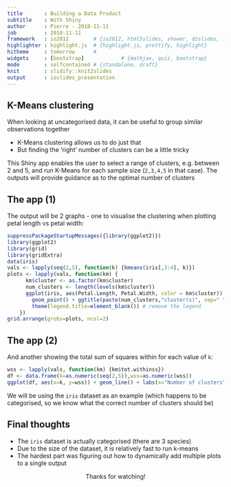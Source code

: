 ---
title       : Building a Data Product
subtitle    : With Shiny
author      : Pierre - 2018-11-11
job         : 2018-11-11
framework   : io2012        # {io2012, html5slides, shower, dzslides, ...}
highlighter : highlight.js  # {highlight.js, prettify, highlight}
hitheme     : tomorrow      # 
widgets     : [bootstrap]            # {mathjax, quiz, bootstrap}
mode        : selfcontained # {standalone, draft}
knit        : slidify::knit2slides
output      : ioslides_presentation
---

## K-Means clustering

When looking at uncategorised data, it can be useful to group similar observations together

 - K-Means clustering allows us to do just that
 - But finding the 'right' number of clusters can be a little tricky

This Shiny app enables the user to select a range of clusters, e.g. between 2 and 5, and run K-Means for each sample size (`2,3,4,5` in that case). The outputs will provide guidance as to the optimal number of clusters

## The app (1)

The output will be 2 graphs - one to visualise the clustering when plotting petal length vs petal width:

```{r kmeans, echo=FALSE}
suppressPackageStartupMessages({library(ggplot2)})
library(ggplot2)
library(grid)
library(gridExtra)
data(iris)
vals <- lapply(seq(2,5), function(k) {kmeans(iris[,3:4], k)})
plots <- lapply(vals, function(km) {
      km$cluster <- as.factor(km$cluster)
      num_clusters <- length(levels(km$cluster))
      ggplot(iris, aes(Petal.Length, Petal.Width, color = km$cluster)) + 
        geom_point() + ggtitle(paste(num_clusters,"cluster(s)", sep=" ")) +
        theme(legend.title=element_blank()) # remove the legend
    })
grid.arrange(grobs=plots, ncol=2)
```

## The app (2)

And another showing the total sum of squares within for each value of `k`:

```{r wss, echo=FALSE}
wss <- lapply(vals, function(km) {km$tot.withinss})
df <- data.frame(k=as.numeric(seq(2,5)),wss=as.numeric(wss))
ggplot(df, aes(x=k, y=wss)) + geom_line() + labs(x="Number of clusters", y="Within sum of squares", title="Sum of Squares within by number of clusters")
```

We will be using the `iris` dataset as an example (which happens to be categorised, so we know what the correct number of clusters should be)

## Final thoughts

- The `iris` dataset is actually categorised (there are 3 species)
- Due to the size of the dataset, it is relatively fast to run k-means
- The hardest part was figuring out how to dynamically add multiple plots to a single output

<center>
Thanks for watching!
</center>